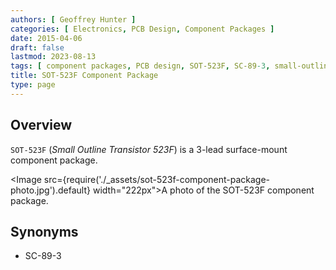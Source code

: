 ```yaml
---
authors: [ Geoffrey Hunter ]
categories: [ Electronics, PCB Design, Component Packages ]
date: 2015-04-06
draft: false
lastmod: 2023-08-13
tags: [ component packages, PCB design, SOT-523F, SC-89-3, small-outline, transistor ]
title: SOT-523F Component Package
type: page
---
```


## Overview

`SOT-523F` (_Small Outline Transistor 523F_) is a 3-lead surface-mount component package.

<Image src={require('./_assets/sot-523f-component-package-photo.jpg').default} width="222px">A photo of the SOT-523F component package.</Image>

## Synonyms

* SC-89-3

